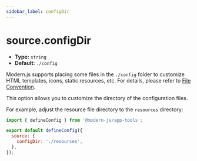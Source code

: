 ```yaml
---
sidebar_label: configDir
---
```


# source.configDir

- **Type:** `string`
- **Default:** `./config`

Modern.js supports placing some files in the `./config` folder to customize HTML templates, icons, static resources, etc. For details, please refer to [File Convention](/apis/app/hooks/config/html).

This option allows you to customize the directory of the configuration files.

For example, adjust the resource file directory to the `resources` directory:

```js title="modern.config.ts"
import { defineConfig } from '@modern-js/app-tools';

export default defineConfig({
  source: {
    configDir: './resources',
  },
});
```
